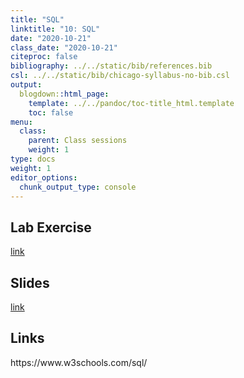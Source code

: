 ```yaml
---
title: "SQL"
linktitle: "10: SQL"
date: "2020-10-21"
class_date: "2020-10-21"
citeproc: false
bibliography: ../../static/bib/references.bib
csl: ../../static/bib/chicago-syllabus-no-bib.csl
output:
  blogdown::html_page:
    template: ../../pandoc/toc-title_html.template
    toc: false
menu:
  class:
    parent: Class sessions
    weight: 1
type: docs
weight: 1
editor_options: 
  chunk_output_type: console
---
```


## Lab Exercise

[link](PM566/assignment/10-lab/)

## Slides

[link](PM566/slides/10-sql/slides.html)

## Links

https://www.w3schools.com/sql/
